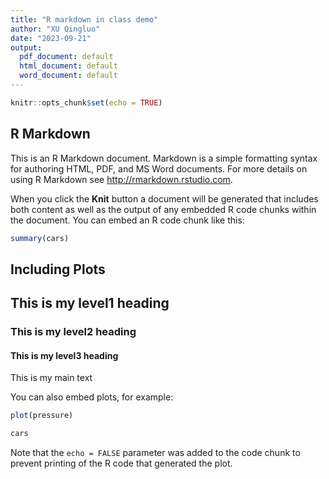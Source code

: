 ```yaml
---
title: "R markdown in class demo"
author: "XU Qingluo"
date: "2023-09-21"
output:
  pdf_document: default
  html_document: default
  word_document: default
---
```


```r
knitr::opts_chunk$set(echo = TRUE)
```

## R Markdown

This is an R Markdown document. Markdown is a simple formatting syntax for authoring HTML, PDF, and MS Word documents. For more details on using R Markdown see <http://rmarkdown.rstudio.com>.

When you click the **Knit** button a document will be generated that includes both content as well as the output of any embedded R code chunks within the document. You can embed an R code chunk like this:

```r
summary(cars)
```

## Including Plots

## This is my level1 heading

### This is my level2 heading

#### This is my level3 heading

This is my main text

You can also embed plots, for example:

```r
plot(pressure)
```

```r
cars
```

Note that the `echo = FALSE` parameter was added to the code chunk to prevent printing of the R code that generated the plot.
